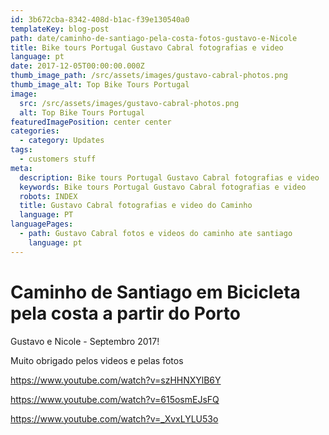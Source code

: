 ```yaml
---
id: 3b672cba-8342-408d-b1ac-f39e130540a0
templateKey: blog-post
path: date/caminho-de-santiago-pela-costa-fotos-gustavo-e-Nicole
title: Bike tours Portugal Gustavo Cabral fotografias e video
language: pt
date: 2017-12-05T00:00:00.000Z
thumb_image_path: /src/assets/images/gustavo-cabral-photos.png
thumb_image_alt: Top Bike Tours Portugal
image:
  src: /src/assets/images/gustavo-cabral-photos.png
  alt: Top Bike Tours Portugal
featuredImagePosition: center center
categories:
  - category: Updates
tags:
  - customers stuff
meta:
  description: Bike tours Portugal Gustavo Cabral fotografias e video
  keywords: Bike tours Portugal Gustavo Cabral fotografias e video
  robots: INDEX
  title: Gustavo Cabral fotografias e video do Caminho
  language: PT
languagePages:
  - path: Gustavo Cabral fotos e videos do caminho ate santiago
    language: pt
---
```


# Caminho de Santiago em Bicicleta pela costa a partir do Porto

Gustavo e Nicole - Septembro 2017!

Muito obrigado pelos videos e pelas fotos

https://www.youtube.com/watch?v=szHHNXYlB6Y

https://www.youtube.com/watch?v=615osmEJsFQ

https://www.youtube.com/watch?v=_XvxLYLU53o
